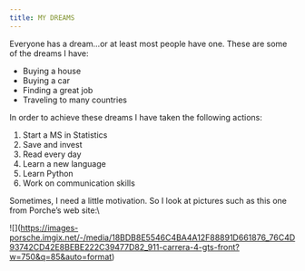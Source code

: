 ```yaml
---
title: MY DREAMS
---
```


Everyone has a dream...or at least most people have one. These are some of the dreams I have:\

-   Buying a house
-   Buying a car
-   Finding a great job
-   Traveling to many countries\

In order to achieve these dreams I have taken the following actions:\

1.  Start a MS in Statistics
2.  Save and invest
3.  Read every day
4.  Learn a new language
5.  Learn Python
6.  Work on communication skills\

Sometimes, I need a little motivation. So I look at pictures such as this one from Porche's web site:\\

\![\](<https://images-porsche.imgix.net/-/media/18BDB8E5546C4BA4A12F88891D661876_76C4D93742CD42E8BEBE222C39477D82_911-carrera-4-gts-front?w=750&q=85&auto=format>)
